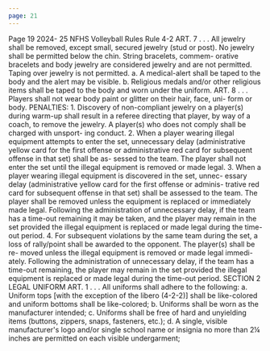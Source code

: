 ```yaml
---
page: 21
---
```


Page 19 2024- 25 NFHS Volleyball Rules Rule 4-2 ART. 7 . . . All jewelry shall be removed, except small, secured jewelry (stud or post). No jewelry shall be permitted below the chin. String bracelets, commem- orative bracelets and body jewelry are considered jewelry and are not permitted. Taping over jewelry is not permitted. a. A medical-alert shall be taped to the body and the alert may be visible. b. Religious medals and/or other religious items shall be taped to the body and worn under the uniform. ART. 8 . . . Players shall not wear body paint or glitter on their hair, face, uni- form or body. PENALTIES: 1. Discovery of non-compliant jewelry on a player(s) during warm-up shall result in a referee directing that player, by way of a coach, to remove the jewelry. A player(s) who does not comply shall be charged with unsport- ing conduct. 2. When a player wearing illegal equipment attempts to enter the set, unnecessary delay (administrative yellow card for the first offense or administrative red card for subsequent offense in that set) shall be as- sessed to the team. The player shall not enter the set until the illegal equipment is removed or made legal. 3. When a player wearing illegal equipment is discovered in the set, unnec- essary delay (administrative yellow card for the first offense or adminis- trative red card for subsequent offense in that set) shall be assessed to the team. The player shall be removed unless the equipment is replaced or immediately made legal. Following the administration of unnecessary delay, if the team has a time-out remaining it may be taken, and the player may remain in the set provided the illegal equipment is replaced or made legal during the time-out period. 4. For subsequent violations by the same team during the set, a loss of rally/point shall be awarded to the opponent. The player(s) shall be re- moved unless the illegal equipment is removed or made legal immedi- ately. Following the administration of unnecessary delay, if the team has a time-out remaining, the player may remain in the set provided the illegal equipment is replaced or made legal during the time-out period. SECTION 2 LEGAL UNIFORM ART. 1 . . . All uniforms shall adhere to the following: a. Uniform tops [with the exception of the libero (4-2-2)] shall be like-colored and uniform bottoms shall be like-colored; b. Uniforms shall be worn as the manufacturer intended; c. Uniforms shall be free of hard and unyielding items (buttons, zippers, snaps, fasteners, etc.); d. A single, visible manufacturer's logo and/or single school name or insignia no more than 2¼ inches are permitted on each visible undergarment;